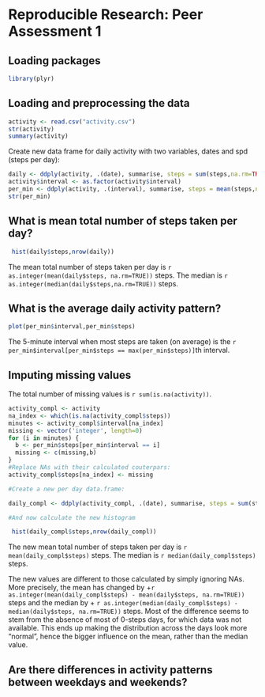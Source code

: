 # Reproducible Research: Peer Assessment 1

## Loading packages
```r
library(plyr)
```
## Loading and preprocessing the data

```r
activity <- read.csv("activity.csv")
str(activity)
summary(activity)
```

Create new data frame for daily activity with two variables, dates and spd (steps per day):

```r
daily <- ddply(activity, .(date), summarise, steps = sum(steps,na.rm=TRUE))
activity$interval <- as.factor(activity$interval)
per_min <- ddply(activity, .(interval), summarise, steps = mean(steps,na.rm=TRUE))
str(per_min)
```

## What is mean total number of steps taken per day?

```r
 hist(daily$steps,nrow(daily))
```

The mean total number of steps taken per day is `r as.integer(mean(daily$steps, na.rm=TRUE))` steps. The median is `r as.integer(median(daily$steps,na.rm=TRUE))` steps.

## What is the average daily activity pattern?

```r
plot(per_min$interval,per_min$steps)
```

The 5-minute interval when most steps are taken (on average) is the `r per_min$interval[per_min$steps == max(per_min$steps)]`th interval.

## Imputing missing values

The total number of missing values is `r sum(is.na(activity))`.

```r
activity_compl <- activity
na_index <- which(is.na(activity_compl$steps))
minutes <- activity_compl$interval[na_index]
missing <- vector('integer', length=0)
for (i in minutes) {
  b <- per_min$steps[per_min$interval == i]
  missing <- c(missing,b)
}
#Replace NAs with their calculated couterpars:
activity_compl$steps[na_index] <- missing

#Create a new per day data.frame:

daily_compl <- ddply(activity_compl, .(date), summarise, steps = sum(steps,na.rm=TRUE))

#And now calculate the new histogram

 hist(daily_compl$steps,nrow(daily_compl))
```

The new mean total number of steps taken per day is `r mean(daily_compl$steps)` steps. The median is `r median(daily_compl$steps)` steps.

The new values are different to those calculated by simply ignoring NAs. More precisely, the mean has changed by +`r as.integer(mean(daily_compl$steps) - mean(daily$steps, na.rm=TRUE))` steps and the median by + `r as.integer(median(daily_compl$steps) - median(daily$steps, na.rm=TRUE))` steps. Most of the difference seems to stem from the absence of most of 0-steps days, for which data was not available. This ends up making the distribution across the days look more "normal", hence the bigger influence on the mean, rather than the median value.

## Are there differences in activity patterns between weekdays and weekends?

